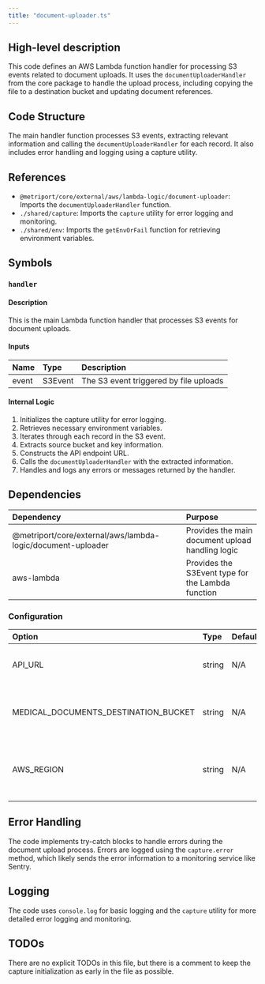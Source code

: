 ```yaml
---
title: "document-uploader.ts"
---
```


## High-level description
This code defines an AWS Lambda function handler for processing S3 events related to document uploads. It uses the `documentUploaderHandler` from the core package to handle the upload process, including copying the file to a destination bucket and updating document references.

## Code Structure
The main handler function processes S3 events, extracting relevant information and calling the `documentUploaderHandler` for each record. It also includes error handling and logging using a capture utility.

## References
- `@metriport/core/external/aws/lambda-logic/document-uploader`: Imports the `documentUploaderHandler` function.
- `./shared/capture`: Imports the `capture` utility for error logging and monitoring.
- `./shared/env`: Imports the `getEnvOrFail` function for retrieving environment variables.

## Symbols

### `handler`
#### Description
This is the main Lambda function handler that processes S3 events for document uploads.

#### Inputs
| Name | Type | Description |
|:-----|:-----|:------------|
| event | S3Event | The S3 event triggered by file uploads |

#### Internal Logic
1. Initializes the capture utility for error logging.
2. Retrieves necessary environment variables.
3. Iterates through each record in the S3 event.
4. Extracts source bucket and key information.
5. Constructs the API endpoint URL.
6. Calls the `documentUploaderHandler` with the extracted information.
7. Handles and logs any errors or messages returned by the handler.

## Dependencies
| Dependency | Purpose |
|:-----------|:--------|
| @metriport/core/external/aws/lambda-logic/document-uploader | Provides the main document upload handling logic |
| aws-lambda | Provides the S3Event type for the Lambda function |

### Configuration
| Option | Type | Default | Description |
|:-------|:-----|:--------|:------------|
| API_URL | string | N/A | The base URL for the API endpoint |
| MEDICAL_DOCUMENTS_DESTINATION_BUCKET | string | N/A | The destination S3 bucket for medical documents |
| AWS_REGION | string | N/A | The AWS region where the Lambda function is running |

## Error Handling
The code implements try-catch blocks to handle errors during the document upload process. Errors are logged using the `capture.error` method, which likely sends the error information to a monitoring service like Sentry.

## Logging
The code uses `console.log` for basic logging and the `capture` utility for more detailed error logging and monitoring.

## TODOs
There are no explicit TODOs in this file, but there is a comment to keep the capture initialization as early in the file as possible.